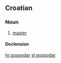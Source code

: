 ==Croatian==

===Noun===
{{hr-noun|g=m|gospodari}}

# [[master]]

====Declension====
{{hr-decl-noun
|gospodar|gospodari
|gospodara|gospodara
|gospodaru|gospodarima
|gospodara|gospodare
|gospodaru|gospodari
|gospodaru|gospodarima
|gospodarom|gospodarima
}}

[[hr:gospodar]]
[[sl:gospodar]]